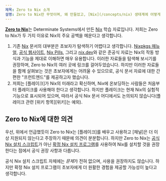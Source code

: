 ```yaml
---
제목: Zero to Nix 소개
설명: Zero to Nix란 무엇이며, 왜 만들었고, [Nix](/concepts/nix) 생태계에 어떻게 적용되는지
---
```


[**Zero to Nix**](/)는 Determinate Systems에서 만든 [Nix] 학습 자료입니다. 저희는 Zero to Nix가 두 가지 이유로 Nix의 주요 공백을 메운다고 생각합니다.

1. 기존 [Nix] 문서의 대부분은 초보자가 탐색하기 어렵다고 생각합니다.
[Nixpkgs 매뉴얼][manual], [공식 웹사이트][nix], [Nix Pills][pills], 그리고 [nix.dev]와 같은 준공식 자료는 Nix의 작동 방식과 기능을 제대로 이해하면 매우 유용합니다.
이러한 자료들을 탐색해 보시기를 권장하며, Zero to Nix의 여러 곳에 링크를 걸어두었습니다.
하지만 이러한 자료들을 함께 살펴보는 것은 초보자에게는 어려울 수 있으므로, 공식 문서 자료에 대한 간편한 "프런트엔드"를 제공하고자 했습니다.
1. 저희는 [플레이크]가 Nix의 미래라고 확신하며, Nix에 온보딩하는 사람들은 처음부터 플레이크를 사용해야 한다고 생각합니다.
하지만 플레이크는 현재 Nix의 실험적 기능으로 표시되어 있으며, 따라서 공식 Nix 문서 어디에서도 논의되지 않습니다(플레이크 관련 [위키 항목][위키]는 예외).

## Zero to Nix에 대한 의견

우선, 위에서 언급했듯이 Zero to Nix는 [플레이크]를 배우고 사용하고 [채널]은 더 이상 지원되지 않는다고 주장하기 때문에 의견이 분분합니다. 하지만 Zero to Nix는 [공식 Nix 설치 스크립트][install]가 아닌 [확정 Nix 설치 프로그램][nix-installer]를 사용하여 Nix를 설치할 것을 권장한다는 점에서 공식 권장 사항과 다릅니다.

<Brief id="nix-installer-differences" />

공식 Nix 설치 스크립트 자체에는 *문제*가 전혀 없으며, 사용을 권장하지도 않습니다.
하지만 확정 Nix 설치 프로그램이 초보자에게 더 원활한 경험을 제공할 가능성이 높다고 생각합니다.

[channels]: /concepts/channels
[flakes]: /concepts/flakes
[install]: https://nixos.org/download
[nix]: /concepts/nix
[nix-installer]: /concepts/nix-installer
[nix.dev]: https://nix.dev
[pills]: https://nixos.org/guides/nix-pills
[wiki]: https://wiki.nixos.org/wiki/Flakes
[manual]: https://nixos.org/manual/nixpkgs/stable